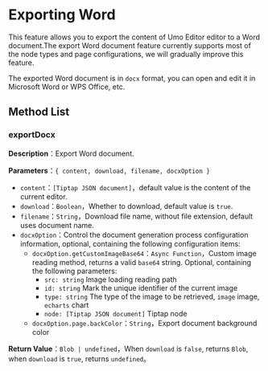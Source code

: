 # Exporting Word

This feature allows you to export the content of Umo Editor editor to a Word document.The export Word document feature currently supports most of the node types and page configurations, we will gradually improve this feature.

The exported Word document is in `docx` format, you can open and edit it in Microsoft Word or WPS Office, etc.

## Method List

### exportDocx

**Description**：Export Word document.

**Parameters**：`{ content, download, filename, docxOption }`

- `content`：`[Tiptap JSON document]`，default value is the content of the current editor.
- `download`：`Boolean`，Whether to download, default value is `true`.
- `filename`：`String`，Download file name, without file extension, default uses document name.
- `docxOption`：Control the document generation process configuration information, optional, containing the following configuration items:
  - `docxOption.getCustomImageBase64`：`Async Function`，Custom image reading method, returns a valid `base64` string. Optional, containing the following parameters:
    - `src: string` Image loading reading path
    - `id: string` Mark the unique identifier of the current image
    - `type: string` The type of the image to be retrieved, `image` image, `echarts` chart
    - `node: [Tiptap JSON document]` Tiptap node
  - `docxOption.page.backColor`：`String`，Export document background color

**Return Value**：`Blob | undefined`，When `download` is `false`, returns `Blob`, when `download` is `true`, returns `undefined`。